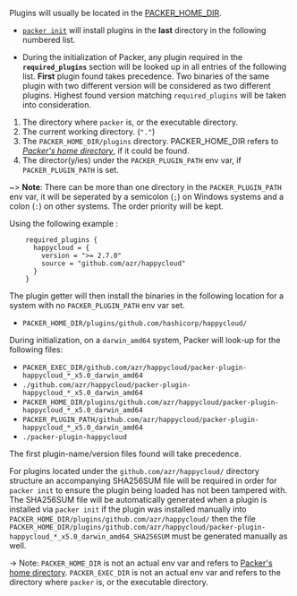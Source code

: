 Plugins will usually be located in the
[PACKER_HOME_DIR](/docs/configure#packer-s-home-directory).

- [`packer init`](/docs/commands/init) will install plugins in the **last** directory
  in the following numbered list.

- During the initialization of Packer, any plugin required in the
  **`required_plugins`** section will be looked up in all entries of the following
  list. **First** plugin found takes precedence. Two binaries of the same plugin
  with two different version will be considered as two different plugins. Highest
  found version matching `required_plugins` will be taken into consideration.

1. The directory where `packer` is, or the executable directory.
1. The current working directory. (`"."`)
1. The `PACKER_HOME_DIR/plugins` directory. PACKER_HOME_DIR refers to _[Packer's home
   directory](/docs/configure#packer-s-home-directory)_, if it could be found.
1. The director(y/ies) under the `PACKER_PLUGIN_PATH` env var, if `PACKER_PLUGIN_PATH`
   is set.

~> **Note**: There can be more than one directory in the `PACKER_PLUGIN_PATH`
env var, it will be seperated by a semicolon (`;`) on Windows systems and a
colon (`:`) on other systems. The order priority will be kept.

Using the following example :

```hcl
    required_plugins {
      happycloud = {
        version = ">= 2.7.0"
        source = "github.com/azr/happycloud"
      }
    }
```

The plugin getter will then install the binaries in the following location for a
system with no `PACKER_PLUGIN_PATH` env var set.

- `PACKER_HOME_DIR/plugins/github.com/hashicorp/happycloud/`

During initialization, on a `darwin_amd64` system, Packer will look-up for the
following files:

- `PACKER_EXEC_DIR/github.com/azr/happycloud/packer-plugin-happycloud_*_x5.0_darwin_amd64`
- `./github.com/azr/happycloud/packer-plugin-happycloud_*_x5.0_darwin_amd64`
- `PACKER_HOME_DIR/plugins/github.com/azr/happycloud/packer-plugin-happycloud_*_x5.0_darwin_amd64`
- `PACKER_PLUGIN_PATH/github.com/azr/happycloud/packer-plugin-happycloud_*_x5.0_darwin_amd64`
- `./packer-plugin-happycloud`

The first plugin-name/version files found will take precedence.

For plugins located under the `github.com/azr/happycloud/` directory structure an accompanying SHA256SUM file
will be required in order for `packer init` to ensure the plugin being loaded has not been tampered with.
The SHA256SUM file will be automatically generated when a plugin is installed via `packer init` if the plugin
was installed manually into `PACKER_HOME_DIR/plugins/github.com/azr/happycloud/` then the file
`PACKER_HOME_DIR/plugins/github.com/azr/happycloud/packer-plugin-happycloud_*_x5.0_darwin_amd64_SHA256SUM` must be generated manually as well.

-> Note: `PACKER_HOME_DIR` is not an actual env var and refers to [Packer's home
directory](#packer-s-home-directory). `PACKER_EXEC_DIR` is not an actual env var
and refers to the directory where `packer` is, or the executable directory.
